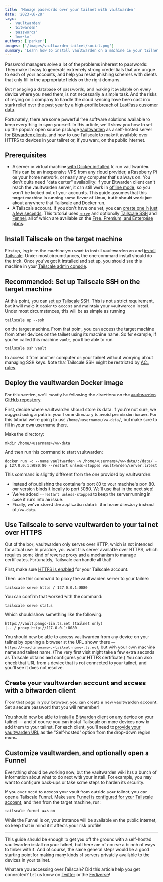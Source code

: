 ```yaml
---
title: 'Manage passwords over your tailnet with vaultwarden'
date: '2023-06-28'
tags:
  - 'vaultwarden'
  - 'bitwarden'
  - 'passwords'
  - 'how-to'
authors: ['parker']
images: ['/images/vaultwarden-tailnet/social.png']
summary: 'Learn how to install vaultwarden on a machine in your tailnet to give all your devices access to a secure password manager backend.'
---
```


Password managers solve a lot of the problems inherent to passwords: They make it easy to generate extremely strong credentials that are unique to each of your accounts, and help you resist phishing schemes with clients that only fill in the appropriate fields on the right domains.

But managing a database of passwords, and making it available on every device where you need them, is not necessarily a simple task. And the risks of relying on a company to handle the cloud syncing have been cast into stark relief over the past year by a [high-profile breach of LastPass customer data](https://www.theverge.com/2023/2/28/23618353/lastpass-security-breach-disclosure-password-vault-encryption-update).

Fortunately, there are some powerful free software solutions available to keep everything in sync yourself. In this article, we'll show you how to set up the popular open source package [vaultwarden](https://github.com/dani-garcia/vaultwarden) as a self-hosted server for [Bitwarden clients](https://bitwarden.com/), and how to use Tailscale to make it available over HTTPS to devices in your tailnet or, if you want, on the public internet.

## Prerequisites

- A server or virtual machine [with Docker installed](https://docs.docker.com/get-docker/) to run vaultwarden. This can be an inexpensive VPS from any cloud provider, a Raspberry Pi on your home network, or nearly any computer that's always on. You don't quite need "data center" availability: If your Bitwarden client can't reach the vaultwarden server, it can still work in [offline mode](https://bitwarden.com/help/using-bitwarden-offline/), so you won't be locked out of your accounts. This guide assumes that this target machine is running some flavor of Linux, but it should work just about anywhere that Tailscale and Docker run.
- A Tailscale account. If you don't have one yet, you can [create one in just a few seconds](https://login.tailscale.com/start). This tutorial uses [`serve`](https://tailscale.com/kb/1242/tailscale-serve/) and optionally [Tailscale SSH](https://tailscale.com/kb/1193/tailscale-ssh/) and [Funnel](https://tailscale.com/kb/1223/tailscale-funnel/), all of which are available on the [Free, Premium, and Enterprise plans](https://tailscale.com/pricing).

## Install Tailscale on the target machine

First up, log in to the machine you want to install vaultwarden on and [install Tailscale](https://tailscale.com/download/). Under most circumstances, the one-command install should do the trick. Once you've got it installed and set up, you should see this machine in your [Tailscale admin console](https://login.tailscale.com/admin/machines).

## Recommended: Set up Tailscale SSH on the target machine

At this point, you can [set up Tailscale SSH](https://tailscale.com/kb/1193/tailscale-ssh/). This is not a strict requirement, but it will make it easier to access and maintain your vaultwarden install. Under most circumstances, this will be as simple as running

```
tailscale up --ssh
```

on the target machine. From that point, you can access the target machine from other devices on the tailnet using its machine name. So for example, if you've called this machine `vault`, you'll be able to run

```
tailscale ssh vault
```

to access it from another computer on your tailnet without worrying about managing SSH keys. Note that Tailscale SSH might be restricted by [ACL rules](https://tailscale.com/kb/1018/acls/).

## Deploy the vaultwarden Docker image

For this section, we'll mostly be following the directions on the [vaultwarden GitHub repository](https://github.com/dani-garcia/vaultwarden).

First, decide where vaultwarden should store its data. If you're not sure, we suggest using a path in your home directory to avoid permission issues. For this tutorial we're going to use `/home/<username>/vw-data/`, but make sure to fill in your own username there.

Make the directory:

```
mkdir /home/<username>/vw-data
```

And then run this command to start vaultwarden:

```
docker run -d --name vaultwarden -v /home/<username>/vw-data/:/data/ -p 127.0.0.1:8080:80 --restart unless-stopped vaultwarden/server:latest
```

This command is slightly different from the one provided by vaultwarden:

- Instead of publishing the container's port 80 to your machine's port 80, our version binds it locally to port 8080. We'll use that in the next step!
- We've added `--restart unless-stopped` to keep the server running in case it runs into an issue.
- Finally, we've stored the application data in the home directory instead of `/vw-data`.

## Use Tailscale to serve vaultwarden to your tailnet over HTTPS

Out of the box, vaultwarden only serves over HTTP, which is not intended for actual use. In practice, you want this server available over HTTPS, which requires some kind of reverse proxy and a mechanism to manage certificates. Fortunately, Tailscale can handle all that!

First, make sure [HTTPS is enabled](https://tailscale.com/kb/1153/enabling-https/) for your Tailscale account.

Then, use this command to proxy the vaultwarden server to your tailnet:

```
tailscale serve https / 127.0.0.1:8080
```

You can confirm that worked with the command:

```
tailscale serve status
```

Which should show something like the following:

```
https://vault.pango-lin.ts.net (tailnet only)
|-- / proxy http://127.0.0.1:8080
```

You should now be able to access vaultwarden from any device on your tailnet by opening a browser at the URL shown there — `https://<machinename>.<tailnet-name>.ts.net`, but with your own machine name and tailnet name. (The very first visit might take a few extra seconds as Tailscale obtains and configures your HTTPS certificate.) You can also check that URL from a device that is not connected to your tailnet, and you'll see it does not resolve.

## Create your vaultwarden account and access with a bitwarden client

From that page in your browser, you can create a new vaultwarden account. Set a secure password that you will remember!

You should now be able to [install a Bitwarden client](https://bitwarden.com/download/) on any device on your tailnet — and of course you can install Tailscale on more devices now to add them to your tailnet. For each client, you'll need to [provide your vaultwarden URL](https://bitwarden.com/help/change-client-environment/) as the "Self-hosted" option from the drop-down region menu.

## Customize vaultwarden, and optionally open a Funnel

Everything should be working now, but the [vaultwarden wiki](https://github.com/dani-garcia/vaultwarden/wiki) has a bunch of information about what to do next with your install. For example, you may want to configure back-ups or take some steps to harden its security.

If you ever need to access your vault from outside your tailnet, you can open a Tailscale Funnel. Make sure [Funnel is configured for your Tailscale account](https://tailscale.com/kb/1223/tailscale-funnel/), and then from the target machine, run:

```
tailscale funnel 443 on
```

While the Funnel is on, your instance will be available on the public internet, so keep that in mind if it affects your risk profile!

---

This guide should be enough to get you off the ground with a self-hosted vaultwarden install on your tailnet, but there are of course a bunch of ways to tinker with it. And of course, the same general steps would be a good starting point for making many kinds of servers privately available to the devices in your tailnet.

What are you accessing over Tailscale? Did this article help you get connected? Let us know on [Twitter](https://twitter.com/tailscale) or the [Fediverse](https://hachyderm.io/@tailscale)!
